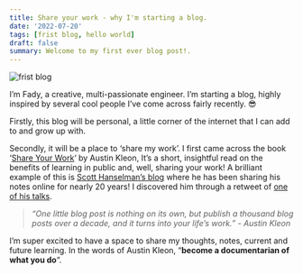 ```yaml
---
title: Share your work - why I'm starting a blog.
date: '2022-07-20'
tags: [frist blog, hello world]
draft: false
summary: Welcome to my first ever blog post!.
---
```

<img
  className="inline rounded-lg"
  src="/static/images/Blog/first-blog.jpg"
  alt="frist blog"
/>
 
I’m Fady, a creative, multi-passionate engineer. I’m starting a blog, highly inspired by several cool people I’ve come across fairly recently. 😎

Firstly, this blog will be personal, a little corner of the internet that I can add to and grow up with.

Secondly, it will be a place to ‘share my work’. I first came across the book ‘[Share Your Work](https://www.goodreads.com/book/show/18290401-show-your-work)‘ by Austin Kleon, It’s a short, insightful read on the benefits of learning in public and, well, sharing your work! A brilliant example of this is [Scott Hanselman’s blog](https://www.hanselman.com/) where he has been sharing his notes online for nearly 20 years! I discovered him through a retweet of [one of his talks](https://www.youtube.com/watch?v=8HE5LJwAv1k).

> _“One little blog post is nothing on its own, but publish a thousand blog posts over a decade, and it turns into your life’s work.” - Austin Kleon_

I’m super excited to have a space to share my thoughts, notes, current and future learning. In the words of Austin Kleon, “__become a documentarian of what you do__“.
